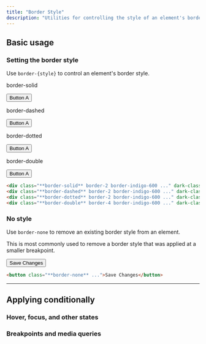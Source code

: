 ```yaml
---
title: "Border Style"
description: "Utilities for controlling the style of an element's borders."
---
```




## Basic usage

### Setting the border style

Use `border-{style}` to control an element's border style.

<Example>
  <div class="flex flex-col sm:flex-row items-center justify-around gap-4 text-white text-sm text-center font-bold leading-6">
    <div class="flex flex-col items-center shrink-0">
      <p class="font-medium text-sm text-gray-500 font-mono text-center mb-3">border-solid</p>
      <button class="px-4 py-2 font-semibold text-sm bg-white text-gray-700 dark:bg-gray-700 dark:text-white rounded-md shadow-sm ring-1 ring-gray-900/5 border-indigo-500 dark:border-light-blue-500 border-2 border-solid">Button A</button>
    </div>
    <div class="flex flex-col items-center shrink-0">
      <p class="font-medium text-sm text-gray-500 font-mono text-center mb-3">border-dashed</p>
      <button class="px-4 py-2 font-semibold text-sm bg-white text-gray-700 dark:bg-gray-700 dark:text-white rounded-md shadow-sm ring-1 ring-gray-900/5 border-indigo-500 dark:border-light-blue-500 border-2 border-dashed">Button A</button>
    </div>
    <div class="flex flex-col items-center shrink-0">
      <p class="font-medium text-sm text-gray-500 font-mono text-center mb-3">border-dotted</p>
      <button class="px-4 py-2 font-semibold text-sm bg-white text-gray-700 dark:bg-gray-700 dark:text-white rounded-md shadow-sm ring-1 ring-gray-900/5 border-indigo-500 dark:border-light-blue-500 border-2 border-dotted">Button A</button>
    </div>
    <div class="flex flex-col items-center shrink-0">
      <p class="font-medium text-sm text-gray-500 font-mono text-center mb-3">border-double</p>
      <button class="px-4 py-2 font-semibold text-sm bg-white text-gray-700 dark:bg-gray-700 dark:text-white rounded-md shadow-sm ring-1 ring-gray-900/5 border-indigo-500 dark:border-light-blue-500 border-4 border-double">Button A</button>
    </div>
  </div>
</Example>

```html
<div class="**border-solid** border-2 border-indigo-600 ..." dark-class="**border-solid** border-2 border-light-blue-500 ..."></div>
<div class="**border-dashed** border-2 border-indigo-600 ..." dark-class="**border-dashed** border-2 border-light-blue-500 ..."></div>
<div class="**border-dotted** border-2 border-indigo-600 ..." dark-class="**border-dotted** border-2 border-light-blue-500 ..."></div>
<div class="**border-double** border-4 border-indigo-600 ..." dark-class="**border-double** border-4 border-light-blue-500 ..."></div>
```

### No style

Use `border-none` to remove an existing border style from an element.

This is most commonly used to remove a border style that was applied at a smaller breakpoint.

<Example>
  <div class="flex justify-center gap-4 text-white text-sm text-center font-bold leading-6">
    <button class="px-4 py-2 font-semibold text-sm bg-white text-gray-700 dark:bg-gray-700 dark:text-white rounded-md shadow-sm ring-1 ring-gray-900/5 dark:ring-white/10 dark:ring-inset border-indigo-500 border-2 border-none">Save Changes</button>
  </div>
</Example>

```html
<button class="**border-none** ...">Save Changes</button>
```

---

## <Heading ignore>Applying conditionally</Heading>

### <Heading ignore>Hover, focus, and other states</Heading>

<HoverFocusAndOtherStates defaultClass="border-solid" featuredClass="border-dotted" />

### <Heading ignore>Breakpoints and media queries</Heading>

<BreakpointsAndMediaQueries defaultClass="border-solid" featuredClass="border-dotted" />
